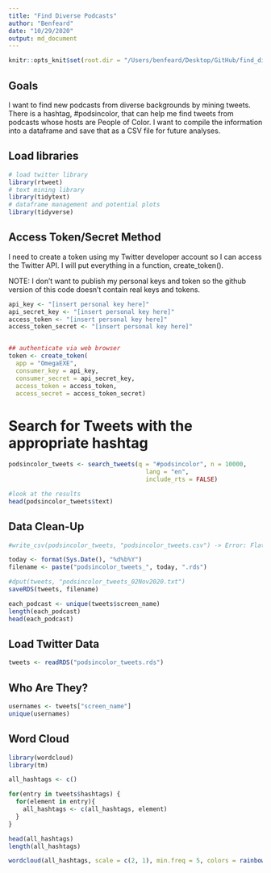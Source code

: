 ```yaml
---
title: "Find Diverse Podcasts"
author: "Benfeard"
date: "10/29/2020"
output: md_document
---
```


```r
knitr::opts_knit$set(root.dir = "/Users/benfeard/Desktop/GitHub/find_diverse_podcasts/")
```

## Goals

I want to find new podcasts from diverse backgrounds by mining tweets. There is a hashtag, #podsincolor, that can help me find tweets from podcasts whose hosts are People of Color. I want to compile the information into a dataframe and save that as a CSV file for future analyses.

## Load libraries

```r
# load twitter library
library(rtweet)
# text mining library
library(tidytext)
# dataframe management and potential plots
library(tidyverse)
```

## Access Token/Secret Method

I need to create a token using my Twitter developer account so I can access the Twitter API. I will put everything in a function, create_token().

NOTE: I don't want to publish my personal keys and token so the github version of this code doesn't contain real keys and tokens.

```r
api_key <- "[insert personal key here]"
api_secret_key <- "[insert personal key here]"
access_token <- "[insert personal key here]"
access_token_secret <- "[insert personal key here]"


## authenticate via web browser
token <- create_token(
  app = "OmegaEXE",
  consumer_key = api_key,
  consumer_secret = api_secret_key,
  access_token = access_token,
  access_secret = access_token_secret)
```

# Search for Tweets with the appropriate hashtag

```r
podsincolor_tweets <- search_tweets(q = "#podsincolor", n = 10000,
                                      lang = "en",
                                      include_rts = FALSE)

#look at the results
head(podsincolor_tweets$text)
```
## Data Clean-Up

```r
#write_csv(podsincolor_tweets, "podsincolor_tweets.csv") -> Error: Flat files can't store the list column 'hashtags'

today <- format(Sys.Date(), "%d%b%Y")
filename <- paste("podsincolor_tweets_", today, ".rds")

#dput(tweets, "podsincolor_tweets_02Nov2020.txt")
saveRDS(tweets, filename)

each_podcast <- unique(tweets$screen_name)
length(each_podcast)
head(each_podcast)
```

## Load Twitter Data

```r
tweets <- readRDS("podsincolor_tweets.rds")
```

## Who Are They?

```r
usernames <- tweets["screen_name"]
unique(usernames)
```

## Word Cloud

```r
library(wordcloud)
library(tm)

all_hashtags <- c()

for(entry in tweets$hashtags) {
  for(element in entry){
    all_hashtags <- c(all_hashtags, element)
  }
}

head(all_hashtags)
length(all_hashtags)

wordcloud(all_hashtags, scale = c(2, 1), min.freq = 5, colors = rainbow(30))
```

